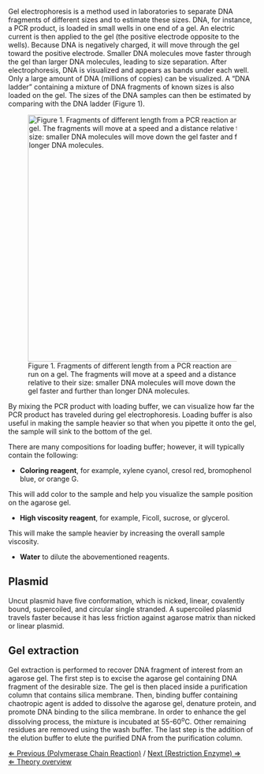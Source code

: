 Gel electrophoresis is a method used in laboratories to separate DNA fragments of different sizes and to estimate these sizes. DNA, for instance, a PCR product, is loaded in small wells in one end of a gel. An electric current is then applied to the gel (the positive electrode opposite to the wells). Because DNA is negatively charged, it will move through the gel toward the positive electrode. Smaller DNA molecules move faster through the gel than larger DNA molecules, leading to size separation. After electrophoresis, DNA is visualized and appears as bands under each well. Only a large amount of DNA (millions of copies) can be visualized. A “DNA ladder” containing a mixture of DNA fragments of known sizes is also loaded on the gel. The sizes of the DNA samples can then be estimated by comparing with the DNA ladder (Figure 1). 


[[File:Gelelektroforese.jpg|thumbnail|center|500px|Figure 1. Fragments of different length from a PCR reaction are run on a gel. The fragments will move at a speed and a distance relative to their size: smaller DNA molecules will move down the gel faster and further than longer DNA molecules.]]


By mixing the PCR product with loading buffer, we can visualize how far the PCR product has traveled during gel electrophoresis. Loading buffer is also useful in making the sample heavier so that when you pipette it onto the gel, the sample will sink to the bottom of the gel. 


There are many compositions for loading buffer; however, it will typically contain the following: 
* '''Coloring reagent''', for example, xylene cyanol, cresol red, bromophenol blue, or orange G. 
This will add color to the sample and help you visualize the sample position on the agarose gel. 
* '''High viscosity reagent''', for example, Ficoll, sucrose, or glycerol. 
This will make the sample heavier by increasing the overall sample viscosity. 
* '''Water''' to dilute the abovementioned reagents.


==Plasmid==
Uncut plasmid have five conformation, which is nicked, linear, covalently bound, supercoiled, and circular single stranded. A supercoiled plasmid travels faster because it has less friction against agarose matrix than nicked or linear plasmid.

==Gel extraction==
Gel extraction is performed to recover DNA fragment of interest from an agarose gel. The first step is to excise the agarose gel containing DNA fragment of the desirable size. The gel is then placed inside a purification column that contains silica membrane. Then, binding buffer containing chaotropic agent is added to dissolve the agarose gel, denature protein, and promote DNA binding to the silica membrane. In order to enhance the gel dissolving process, the mixture is incubated at 55-60<sup>o</sup>C. Other remaining residues are removed using the wash buffer. The last step is the addition of the elution buffer to elute the purified DNA from the purification column.


[[PCR_MC|&lArr; Previous (Polymerase Chain Reaction)]] / [[Restriction_enzyme|Next (Restriction Enzyme) &rArr;]] <br>
[[Molecular Cloning|&lArr; Theory overview]]